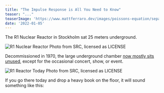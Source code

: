 ```yaml
---
title: "The Impulse Response is All You Need to Know"
teaser: "..."
teaserImage: 'https://www.mattferraro.dev/images/poissons-equation/separatrix_heightmap.png'
date: '2022-01-05'
---
```


The R1 Nuclear Reactor in Stockholm sat 25 meters underground.

![R1 Nuclear Reactor](/images/impulse-response/R1_1960s_2.jpg)
<Attribution src="https://commons.wikimedia.org/wiki/File:R1_KTH.jpg" srcName="Wikimedia Commons" license="" licenseName="Public Domain">Photo from SRC, licensed as LICENSE</Attribution>

Decommissioned in 1970, the large underground chamber [now mostly sits unused](https://www.atlasobscura.com/places/r1-nuclear-reactor), except for the occasional concert, show, or event.

![R1 Reactor Today](/images/impulse-response/R1_today.jpg)
<Attribution src="https://www.flickr.com/photos/kjeca/7443013768" srcName="Flickr" license="https://creativecommons.org/licenses/by-nc-sa/2.0/" licenseName="CC-BY-NC-SA">Photo from SRC, licensed as LICENSE</Attribution>

If you go there today and drop a heavy book on the floor, it will sound something like this:

<AudioControls src="/images/impulse-response/r1_omni.wav"></AudioControls>
